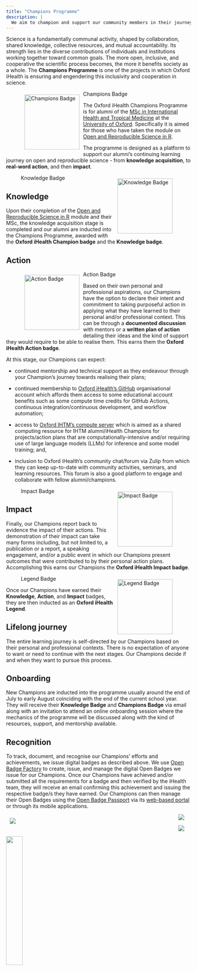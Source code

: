 ```yaml
---
title: "Champions Programme"
description: |
  We aim to champion and support our community members in their journey towards the practice of open and reproducible science. In turn, our members become *champions* - advocates of open and reproducible science in their own contexts.
---
```


Science is a fundamentally communal activity, shaped by collaboration, shared knowledge, collective resources, and mutual accountability. Its strength lies in the diverse contributions of individuals and institutions working together toward common goals. The more open, inclusive, and cooperative the scientific process becomes, the more it benefits society as a whole. The **Champions Programme** is one of the projects in which Oxford iHealth is ensuring and engendering this inclusivity and cooperation in science.

::: {.img-float}

![Champions Badge](../images/champion_alt_badge.png){style="float: left; margin: 10px; width: 150px"}

:::

The Oxford iHealth Champions Programme is for alumni of the [MSc in International Health and Tropical Medicine](https://www.tropicalmedicine.ox.ac.uk/study-with-us/msc-ihtm) at the [University of Oxford](https://www.ox.ac.uk). Specifically it is aimed for those who have taken the module on [Open and Reproducible Science in R](https://oxford-ihtm.io/teaching/).

The programme is designed as a platform to support our alumni's continuing learning journey on open and reproducible science - from **knowledge acquisition**, to **real-word action**, and then **impact**.

::: {.img-float}

![Knowledge Badge](../images/knowledge_badge.png){style="float: right; margin: 10px; width: 150px"}

:::

## Knowledge

Upon their completion of the [Open and Reproducible Science in R](https://oxford-ihtm.io/teaching/) module and their MSc, the knowledge acquisition stage is completed and our alumni are inducted into the Champions Programme, awarded with the **Oxford iHealth Champion badge** and the **Knowledge badge**.

## Action

::: {.img-float}

![Action Badge](../images/action_badge.png){style="float: left; margin: 10px; width: 150px"}

:::

Based on their own personal and professional aspirations, our Champions have the option to declare their intent and commitment to taking purposeful action in applying what they have learned to their personal and/or professional context. This can be through a **documented discussion** with mentors or a **written plan of action** detailing their ideas and the kind of support they would require to be able to realise them. This earns them the **Oxford iHealth Action badge**.

At this stage, our Champions can expect:

- continued mentorship and technical support as they endeavour through your Champion's journey towards realising their plans;

- continued membership to [Oxford iHealth's GitHub](https://github.com/OxfordIHTM) organisational account which affords them access to some educational account benefits such as some compute time credits for GitHub Actions, continuous integration/continuous development, and workflow automation;

- access to [Oxford IHTM's compute server](https://oxford-ihtm.io/posts/2025-07-21-waiting-for-orchid/) which is aimed as a shared computing resource for IHTM alumni/iHealth Champions for projects/action plans that are computationally-intensive and/or requiring use of large language models (LLMs) for inference and some model training; and,

- inclusion to Oxford iHealth's community chat/forum via Zulip from which they can keep up-to-date with community activities, seminars, and learning resources. This forum is also a good platform to engage and collaborate with fellow alumni/champions.

::: {.img-float}

![Impact Badge](../images/impact_badge.png){style="float: right; margin: 10px; width: 150px"}

:::

## Impact

Finally, our Champions report back to evidence the impact of their actions. This demonstration of their impact can take many forms including, but not limited to, a publication or a report, a speaking engagement, and/or a public event in which our Champions present outcomes that were contributed to by their personal action plans. Accomplishing this earns our Champions the **Oxford iHealth Impact badge**.

::: {.img-float}

![Legend Badge](../images/legend_badge.png){style="float: right; margin: 10px; width: 150px"}

:::

Once our Champions have earned their **Knowledge**, **Action**, and **Impact** badges, they are then inducted as an **Oxford iHealth Legend**.

## Lifelong journey

The entire learning journey is self-directed by our Champions based on their personal and professional contexts. There is no expectation of anyone to want or need to continue with the next stages. Our Champions decide if and when they want to pursue this process.

## Onboarding

New Champions are inducted into the programme usually around the end of July to early August coinciding with the end of the current school year. They will receive their **Knowledge Badge** and **Champions Badge** via email along with an invitation to attend an online onboarding session where the mechanics of the programme will be discussed along with the kind of resources, support, and mentorship available.

## Recognition

To track, document, and recognise our Champions' efforts and achievements, we issue digital badges as described above. We use [Open Badge Factory](https://openbadgefactory.com/en/) to create, issue, and manage the digital Open Badges we issue for our Champions. Once our Champions have achieved and/or submitted all the requirements for a badge and then verified by the iHealth team, they will receive an email confirming this achievement and issuing the respective badge/s they have earned. Our Champions can then manage their Open Badges using the [Open Badge Passport](https://openbadgepassport.com/) via its [web-based portal](https://openbadgepassport.com/) or through its mobile applications.

::: {.img-float}

[![](https://openbadgefactory.com/wp-content/uploads/2020/10/OBF_logo.png)](https://openbadgefactory.com/en/){style="float: left; margin: 10px; width: 450px"}

:::

::: {layout="[[1], [1,1]]" layout-valign="center"}

[![](https://openbadgepassport.com/theme/img/logo.png)](https://openbadgepassport.com/)

[![](https://tools.applemediaservices.com/api/badges/download-on-the-app-store/black/en-US?size=250x83&releaseDate=1610582400&h=df6638c751227e4a12c9aacc7d96192c)](https://apps.apple.com/us/app/open-badge-passport/id1546047950?itsct=apps_box&itscg=30200)

[![](https://play.google.com/intl/en_us/badges/static/images/badges/en_badge_web_generic.png){width="30%"}](https://play.google.com/store/apps/details?id=com.obfsolutions.salava&pcampaignid=pcampaignidMKT-Other-global-all-co-prtnr-py-PartBadge-Mar2515-1)

:::

